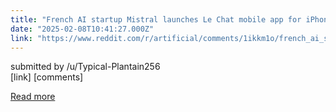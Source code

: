 ```yaml
---
title: "French AI startup Mistral launches Le Chat mobile app for iPhone, Android — can it take enterprise eyes off DeepSeek?"
date: "2025-02-08T10:41:27.000Z"
link: "https://www.reddit.com/r/artificial/comments/1ikkm1o/french_ai_startup_mistral_launches_le_chat_mobile/"
---
```


submitted by    /u/Typical-Plantain256  
 [link]   [comments]

[Read more](https://www.reddit.com/r/artificial/comments/1ikkm1o/french_ai_startup_mistral_launches_le_chat_mobile/)
